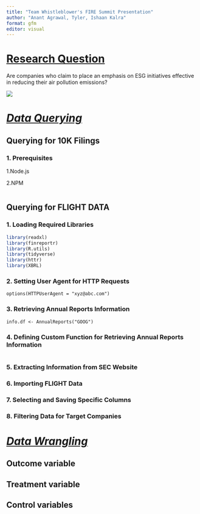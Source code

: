 ```yaml
---
title: "Team Whistleblower's FIRE Summit Presentation"
author: "Anant Agrawal, Tyler, Ishaan Kalra"
format: gfm
editor: visual
---
```


# [**Research Question**]{.underline}

Are companies who claim to place an emphasis on ESG initiatives effective in reducing their air pollution emissions?

![](1.png)

# [***Data Querying***]{.underline}

## Querying for 10K Filings

### **1. Prerequisites**

1.Node.js

2.NPM

``` javascript
```

## Querying for FLIGHT DATA

### **1. Loading Required Libraries**

``` r
library(readxl)
library(finreportr)
library(R.utils)
library(tidyverse)
library(httr)
library(XBRL)
```

### **2. Setting User Agent for HTTP Requests**

`options(HTTPUserAgent = "xyz@abc.com")`

### **3. Retrieving Annual Reports Information**

`info.df <- AnnualReports("GOOG")`

### **4. Defining Custom Function for Retrieving Annual Reports Information**

``` r
```

### **5. Extracting Information from SEC Website**

### **6. Importing FLIGHT Data**

### **7. Selecting and Saving Specific Columns**

### **8. Filtering Data for Target Companies**

# [***Data Wrangling***]{.underline}

## Outcome variable

## **Treatment variable**

## **Control variables**
